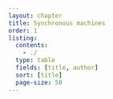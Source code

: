 ```yaml
---
layout: chapter
title: Synchronous machines
order: 1
listing:
  contents: 
    - ./
  type: table
  fields: [title, author]
  sort: [title]
  page-size: 50
---
```

